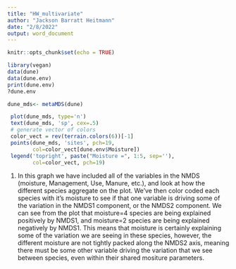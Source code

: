 ```yaml
---
title: "HW_multivariate"
author: "Jackson Barratt Heitmann"
date: "2/8/2022"
output: word_document
---
```


```r
knitr::opts_chunk$set(echo = TRUE)
```

```r
library(vegan)
data(dune)
data(dune.env)
print(dune.env)
?dune.env

dune_mds<- metaMDS(dune)

 plot(dune_mds, type='n')
 text(dune_mds, 'sp', cex=.5)
 # generate vector of colors 
 color_vect = rev(terrain.colors(6))[-1]
 points(dune_mds, 'sites', pch=19, 
        col=color_vect[dune.env$Moisture])
 legend('topright', paste("Moisture =", 1:5, sep=''), 
        col=color_vect, pch=19)
```

1. In this graph we have included all of the variables in the NMDS (moisture, Management, Use, Manure, etc.), and look at how the different species aggregate on the plot. We've then color coded each species with it's moisture to see if that one variable is driving some of the variation in the NMDS1 component, or the NMDS2 component. We can see from the plot that moisture=4 species are being explained positively by NMDS1, and moisture=2 species are being explained negatively by NMDS1. This means that moisture is certainly explaining some of the variation we are seeing in these species, however, the different moisture are not tightly packed along the NMDS2 axis, meaning there must be some other variable driving the variation that we see between species, even within their shared mositure parameters.    